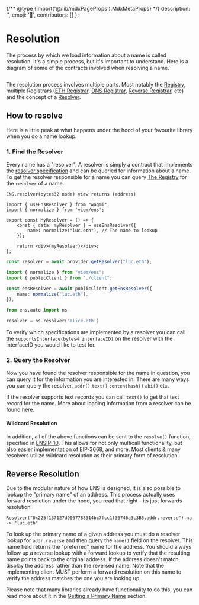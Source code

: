 {/** @type {import('@/lib/mdxPageProps').MdxMetaProps} */}
    description: '',
    emoji: '👋',
    contributors: []
};

# Resolution

The process by which we load information about a name is called resolution. It's a simple process, but it's important to understand.
Here is a diagram of some of the contracts involved when resolving a name.

<div className="card1">
    <img src="/content/resolution/flow1.png" alt="" />
</div>

The resolution process involves multiple parts. Most notably the [Registry](/registry/ens), multiple Registrars ([ETH Registrar](/registry/eth), [DNS Registrar](/registry/dns), [Reverse Registrar](/registry/reverse), etc)
and the concept of a [Resolver](/resolvers/quickstart).

## How to resolve

Here is a little peak at what happens under the hood of your favourite library when you do a name lookup.

### 1. Find the Resolver

Every name has a "resolver". A resolver is simply a contract that implements the [resolver specification](/resolvers/quickstart) and can be queried for information about a name.
To get the resolver responsible for a name you can query [The Registry](/registry/ens) for the `resolver` of a name.

<CodeGroup title="Get the resolver">

```tsx {{ variant: 'solidity' }}
ENS.resolver(bytes32 node) view returns (address)
```

```tsx {{ meta: 'focus=4:9', variant: 'wagmi', link: 'https://wagmi.sh/react/api/hooks/useEnsResolver#data', stackblitz: 'https://stackblitz.com/edit/ens-wagmi-use-ens-resolver' }}
import { useEnsResolver } from "wagmi";
import { normalize } from 'viem/ens';

export const MyResolver = () => {
    const { data: myResolver } = useEnsResolver({
        name: normalize("luc.eth"), // The name to lookup
    });

    return <div>{myResolver}</div>;
};
```

```ts {{ variant: 'ethers-v5' }}
const resolver = await provider.getResolver("luc.eth");
```

```ts {{ variant: 'viem', link: 'https://viem.sh/docs/ens/actions/getEnsResolver.html' }}
import { normalize } from "viem/ens";
import { publicClient } from "./client";

const ensResolver = await publicClient.getEnsResolver({
    name: normalize("luc.eth"),
});
```

```py {{ variant: 'web3py', link: 'https://web3py.readthedocs.io/en/latest/ens_overview.html#working-with-resolvers' }}
from ens.auto import ns

resolver = ns.resolver('alice.eth')
```

</CodeGroup>

To verify which specifications are implemented by a resolver you can call the `supportsInterface(bytes4 interfaceID)` on the resolver with the interfaceID you would like to test for.

### 2. Query the Resolver

Now you have found the resolver responsible for the name in question, you can query it for the information you are interested in.
There are many ways you can query the resolver, `addr()` `text()` `contenthash()` `abi()` etc.

If the resolver supports text records you can call `text()` to get that text record for the name.
More about loading information from a resolver can be found [here](/resolvers/interacting).

#### Wildcard Resolution

In addition, all of the above functions can be sent to the `resolve()` function, specified in [ENSIP-10](/ensip/10).
This allows for not only multicall functionality, but also easier implementation of EIP-3668, and more.
Most clients & many resolvers utilize wildcard resolution as their primary form of resolution.

<LiveDemo id="resolverdemo" />

## Reverse Resolution

Due to the modular nature of how ENS is designed, it is also possible to lookup the "primary name" of an address.
This process actually uses forward resolution under the hood, you read that right - its just forwards resolution.

```solidity
Resolver("0x225f137127d9067788314bc7fcc1f36746a3c3B5.addr.reverse").name() -> "luc.eth"
```

To look up the primary name of a given address you must do a resolver lookup for `addr.reverse` and then query the `name()` field on the resolver.
This name field returns the "preferred" name for the address. You should always follow up a reverse lookup with a forward lookup to verify that the resulting name points back to the original address. If the address doesn't match, display the address rather than the reversed name. Note that the implementing client MUST perform a forward resolution on this name to verify the address matches the one you are looking up.

Please note that many libraries already have functionality to do this, you can read more about it in the [Getting a Primary Name](/web/reverse#get) section.
